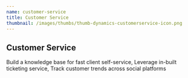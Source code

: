 ```yaml
---
name: customer-service
title: Customer Service
thumbnail: /images/thumbs/thumb-dynamics-customerservice-icon.png
---
```


## Customer Service

Build a knowledge base for fast client self-service, Leverage in-built ticketing
service, Track customer trends across social platforms
